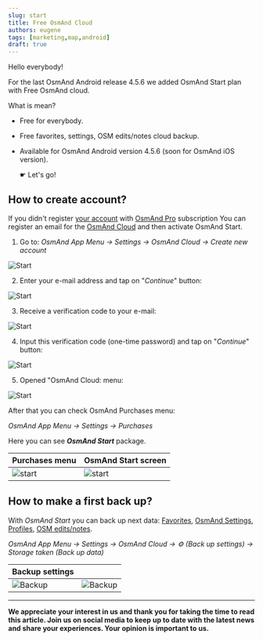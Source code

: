 ```yaml
---
slug: start
title: Free OsmAnd Cloud
authors: eugene
tags: [marketing,map,android]
draft: true
---
```




Hello everybody!

For the last OsmAnd Android release 4.5.6 we added OsmAnd Start plan with Free OsmAnd cloud. 

What is mean?

- Free for everybody.
- Free favorites, settings, OSM edits/notes cloud backup.
- Available for OsmAnd Android version 4.5.6 (soon for OsmAnd iOS version).

   &#9755;  Let's go!

<!--truncate-->

## How to create account?

If you didn't register [your account](https://osmand.net/docs/user/personal/osmand-cloud#login) with [OsmAnd Pro](https://osmand.net/docs/user/purchases/android#pro-features) subscription You can register an email for the [OsmAnd Cloud](https://osmand.net/docs/user/personal/osmand-cloud) and then activate OsmAnd Start.

1. Go to: _OsmAnd App Menu → Settings → OsmAnd Cloud → Create new account_

![Start](./img/start_1a.png)

2. Enter your e-mail address and tap on "_Continue_" button:

![Start](./img/start1.png)

3. Receive a verification code to your e-mail:

![Start](./img/start2.png)

4. Input this verification code (one-time password) and tap on "_Continue_" button:

![Start](./img/start3.png)

5. Opened "OsmAnd Cloud: menu:

![Start](./img/start4.png)


After that you can check OsmAnd Purchases menu:

_OsmAnd App Menu → Settings → Purchases_

Here you can see _**OsmAnd Start**_ package.

|Purchases menu| OsmAnd Start screen|
|------|-------|
|![start](./img/start6.png)|![start](./img/start5.png)|

## How to make a first back up?

With _OsmAnd Start_ you can back up next data: [Favorites](https://osmand.net/docs/user/personal/favorites), [OsmAnd Settings](https://osmand.net/docs/user/personal/global-settings), [Profiles](https://osmand.net/docs/user/personal/profiles), [OSM edits/notes](https://osmand.net/docs/user/plugins/osm-editing#create--modify-poi).

_OsmAnd App Menu → Settings → OsmAnd Cloud → ⚙️ (Back up settings) → Storage taken (Back up data)_

|Backup settings| |
|------|-------|
|![Backup](./img/backup.png)|![Backup](./img/backup1.png)|



______________________________________________


**We appreciate your interest in us and thank you for taking the time to read this article. Join us on social media to keep up to date with the latest news and share your experiences. Your opinion is important to us.**


<LinksSocial/>
<LinksTelegram/>
<AndroidStore/>
